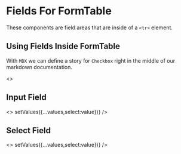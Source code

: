 
<Meta title="Table Form Fields" component={FormTable} />

# Fields For FormTable

These components are field areas that are inside of a `<tr>` element.

## Using Fields Inside FormTable

With `MDX` we can define a story for `Checkbox` right in the middle of our
markdown documentation.

<Canvas>
  <Story name="Using With FormTable Component">
    <Form id={'form-id'} onSubmit={onSubmit}>
      <FormTable >
          <>
              <!-- Fields -->
               <TrSubmitButton
                  id={'submit-button'}
                  name={'submit-button'}
                  value={'Save'}
              />
          </>
      </FormTable>
    </Form>
  </Story>
</Canvas>


## Input Field

<Canvas>
  <Story name="Input Field">
    <Form id={id} onSubmit={onSubmit}>
      <FormTable >
          <>
              <TrSelect
                  label={'Select Field'}
                  id={'select'}
                  name={'select'}
                  value={values.select}
                  onChange={(value) => setValues({...values,select:value})}
              />
          </>
      </FormTable>
    </Form>
  </Story>
</Canvas>


## Select Field
<Canvas>
  <Story name="Select Field">
    <Form id={id} onSubmit={onSubmit}>
      <FormTable >
          <>
              <TrSelect
                  label={'Select Field'}
                  id={'select'}
                  name={'select'}
                  value={values.select}
                  onChange={(value) => setValues({...values,select:value})}
              />
          </>
      </FormTable>
    </Form>
  </Story>
</Canvas>
